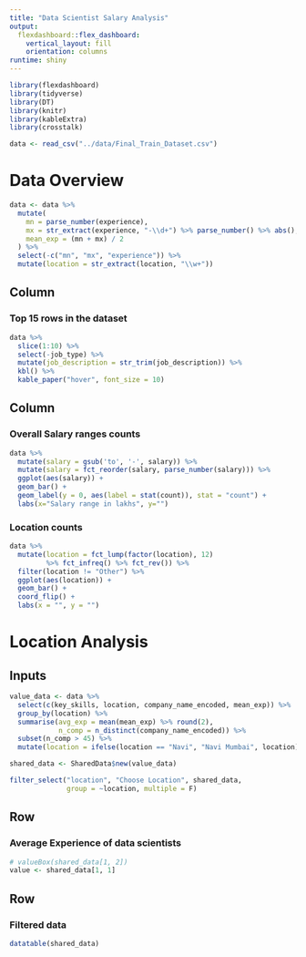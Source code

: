 ```yaml
---
title: "Data Scientist Salary Analysis"
output: 
  flexdashboard::flex_dashboard:
    vertical_layout: fill
    orientation: columns
runtime: shiny
---
```


```r
library(flexdashboard)
library(tidyverse)
library(DT)
library(knitr)
library(kableExtra)
library(crosstalk)
```

```r
data <- read_csv("../data/Final_Train_Dataset.csv")
```

# Data Overview {data-icon="fa-table"}

```r
data <- data %>%
  mutate(
    mn = parse_number(experience),
    mx = str_extract(experience, "-\\d+") %>% parse_number() %>% abs(),
    mean_exp = (mn + mx) / 2
  ) %>%
  select(-c("mn", "mx", "experience")) %>%
  mutate(location = str_extract(location, "\\w+"))
```

## Column {data-width=600}

### Top 15 rows in the dataset

```r
data %>%
  slice(1:10) %>%
  select(-job_type) %>%
  mutate(job_description = str_trim(job_description)) %>%
  kbl() %>%
  kable_paper("hover", font_size = 10)
```
## Column

### Overall Salary ranges counts

```r
data %>%
  mutate(salary = gsub('to', '-', salary)) %>%
  mutate(salary = fct_reorder(salary, parse_number(salary))) %>%
  ggplot(aes(salary)) +
  geom_bar() +
  geom_label(y = 0, aes(label = stat(count)), stat = "count") +
  labs(x="Salary range in lakhs", y="")
```

### Location counts

```r
data %>%
  mutate(location = fct_lump(factor(location), 12) 
         %>% fct_infreq() %>% fct_rev()) %>%
  filter(location != "Other") %>%
  ggplot(aes(location)) +
  geom_bar() +
  coord_flip() +
  labs(x = "", y = "")
```

# Location Analysis {data-icon="fa-dashboard" data-orientation=rows}

## Inputs {.sidebar}

```r
value_data <- data %>%
  select(c(key_skills, location, company_name_encoded, mean_exp)) %>%
  group_by(location) %>%
  summarise(avg_exp = mean(mean_exp) %>% round(2), 
            n_comp = n_distinct(company_name_encoded)) %>%
  subset(n_comp > 45) %>%
  mutate(location = ifelse(location == "Navi", "Navi Mumbai", location))

shared_data <- SharedData$new(value_data)

filter_select("location", "Choose Location", shared_data, 
              group = ~location, multiple = F)
```

## Row

### Average Experience of data scientists

```r
# valueBox(shared_data[1, 2])
value <- shared_data[1, 1]
```

## Row
### Filtered data

```r
datatable(shared_data)
```

<!-- # # Location Analysis {data-icon="fa-dashboard" data-orientation=rows} -->
<!-- #  -->
<!-- # ## Inputs {.sidebar}  -->
<!-- #  -->
<!-- # ```{r inputs} -->
<!-- # loc.options <- data %>% -->
<!-- #   count(location, sort = TRUE) %>% -->
<!-- #   subset(n > 250) %>% -->
<!-- #   select(location) -->
<!-- #  -->
<!-- # selectInput("location_choice", "Choose a location", choices = loc.options) -->
<!-- # sliderInput("top_skills", "Number of top skills", min = 5, max = 13, value = 8) -->
<!-- #  -->
<!-- # ``` -->
<!-- #  -->
<!-- # ## Row -->
<!-- #  -->
<!-- # ### No. of companies at location -->
<!-- #  -->
<!-- # ```{r n-companies} -->
<!-- # total.companies <- reactive({ -->
<!-- #   data %>% -->
<!-- #   filter(location == input$location_choice) %>% -->
<!-- #   count(company_name_encoded) %>% -->
<!-- #   nrow() -->
<!-- # }) -->
<!-- #  -->
<!-- # renderValueBox( -->
<!-- #   valueBox(total.companies(), icon = "fa-cubes") -->
<!-- # ) -->
<!-- # ``` -->
<!-- #  -->
<!-- #  -->
<!-- # ### Average experience of the data scientists -->
<!-- #  -->
<!-- # ```{r avg-exp} -->
<!-- # avg.exp <- reactive({ -->
<!-- #   data %>% -->
<!-- #     filter(location == input$location_choice) %>% -->
<!-- #     summarise_at("mean_exp", mean) %>% -->
<!-- #     round(2) -->
<!-- # }) -->
<!-- #  -->
<!-- # renderValueBox( -->
<!-- #   valueBox(paste(avg.exp(), "years"), icon = "fa-pagelines") -->
<!-- # ) -->
<!-- # ``` -->
<!-- #  -->
<!-- # ## Row -->
<!-- #  -->
<!-- # ### In demand skills at the location -->
<!-- #  -->
<!-- # ```{r plot-skills} -->
<!-- # skills.plot <- reactive({ -->
<!-- #   data %>% -->
<!-- #     filter(location == input$location_choice) %>% -->
<!-- #     mutate(n_skills =  -->
<!-- #              str_remove(key_skills, "\\.\\.\\.") %>%  -->
<!-- #              str_split(",") -->
<!-- #            ) %>% -->
<!-- #     unnest(cols = c(n_skills)) %>% -->
<!-- #     filter(n_skills != "") %>% -->
<!-- #     mutate(n_skills =  -->
<!-- #              str_trim(n_skills) %>%  -->
<!-- #              fct_lump(input$top_skills) %>% -->
<!-- #              fct_infreq() %>% -->
<!-- #              fct_rev() -->
<!-- #            ) %>% -->
<!-- #     filter(n_skills != "Other") %>% -->
<!-- #     count(n_skills, sort = TRUE) %>% -->
<!-- #     ggplot(aes(n_skills, n)) + -->
<!-- #     geom_col() + -->
<!-- #     labs(y = "No. of companies looking for this skill", x = "") + -->
<!-- #     coord_flip() -->
<!-- # }) -->
<!-- #  -->
<!-- # renderPlot(skills.plot()) -->
<!-- ``` -->


